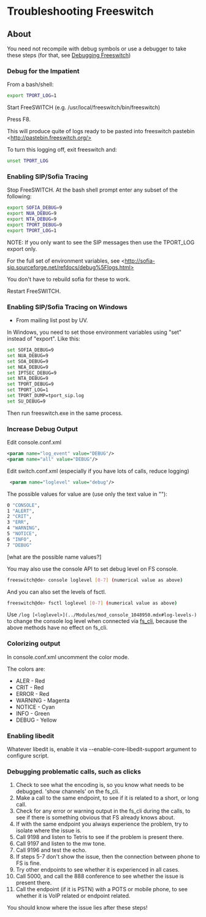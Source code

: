 
# Troubleshooting Freeswitch 

 

## About

You need not recompile with debug symbols or use a debugger to take these steps (for that, see [Debugging Freeswitch](Debugging-Freeswitch_9633850.mdx#about))

  

### Debug for the Impatient

From a bash/shell:

```bash
export TPORT_LOG=1
```

Start FreeSWITCH (e.g. /usr/local/freeswitch/bin/freeswitch)

Press F8.

This will produce quite of logs ready to be pasted into freeswitch pastebin \<http://pastebin.freeswitch.org/> 

To turn this logging off, exit freeswitch and:

```bash
unset TPORT_LOG
```

### Enabling SIP/Sofia Tracing

Stop FreeSWITCH. At the bash shell prompt enter any subset of the following:

```bash
export SOFIA_DEBUG=9
export NUA_DEBUG=9
export NTA_DEBUG=9
export TPORT_DEBUG=9
export TPORT_LOG=1
```

NOTE: If you only want to see the SIP messages then use the TPORT\_LOG export only.

For the full set of environment variables, see \<http://sofia-sip.sourceforge.net/refdocs/debug%5Flogs.html>

You don't have to rebuild sofia for these to work.

Restart FreeSWITCH.

### Enabling SIP/Sofia Tracing on Windows

* From mailing list post by UV.

In Windows, you need to set those environment variables using "set" instead of "export". Like this:

```bash
set SOFIA_DEBUG=9
set NUA_DEBUG=9
set SOA_DEBUG=9
set NEA_DEBUG=9
set IPTSEC_DEBUG=9
set NTA_DEBUG=9
set TPORT_DEBUG=9
set TPORT_LOG=1
set TPORT_DUMP=tport_sip.log
set SU_DEBUG=9
```

Then run freeswitch.exe in the same process.

### Increase Debug Output

Edit console.conf.xml 

```xml
<param name="log_event" value="DEBUG"/> 
<param name="all" value="DEBUG"/>
```

Edit switch.conf.xml (especially if you have lots of calls, reduce logging)

```xml
 <param name="loglevel" value="debug"/>
```

The possible values for value are (use only the text value in ""): 

```bash
0 "CONSOLE",
1 "ALERT",
2 "CRIT",
3 "ERR",
4 "WARNING",
5 "NOTICE",
6 "INFO",
7 "DEBUG"
```

\[what are the possible name values?\]

You may also use the console API to set debug level on FS console.

```bash
freeswitch@de> console loglevel [0-7] (numerical value as above)
```

And you can also set the levels of fsctl.

```bash
freeswitch@de> fsctl loglevel [0-7] (numerical value as above)
```

Use `/log [<loglevel>](../Modules/mod_console_1048950.mdx#log-levels-)` to change the console log level when connected via [fs\_cli](../Configuration/Command-Line-Switches_6587362.mdx#argument-list), because the above methods have no effect on fs\_cli.

### Colorizing output 

In console.conf.xml uncomment the color mode.

The colors are:

* ALER - Red
* CRIT - Red
* ERROR - Red
* WARNING - Magenta
* NOTICE - Cyan
* INFO - Green
* DEBUG - Yellow

### Enabling libedit

Whatever libedit is, enable it via --enable-core-libedit-support argument to configure script.

### Debugging problematic calls, such as clicks

1. Check to see what the encoding is, so you know what needs to be debugged. 'show channels' on the fs\_cli.
2. Make a call to the same endpoint, to see if it is related to a short, or long call.
3. Check for any error or warning output in the fs\_cli during the calls, to see if there is something obvious that FS already knows about.
4. If with the same endpoint you always experience the problem, try to isolate where the issue is.
5. Call 9198 and listen to Tetris to see if the problem is present there.
6. Call 9197 and listen to the mw tone.
7. Call 9196 and test the echo.
8. If steps 5-7 don't show the issue, then the connection between phone to FS is fine.
9. Try other endpoints to see whether it is experienced in all cases.
10. Call 5000, and call the 888 conference to see whether the issue is present there.
11. Call the endpoint (if it is PSTN) with a POTS or mobile phone, to see whether it is VoIP related or endpoint related.

You should know where the issue lies after these steps!

  

